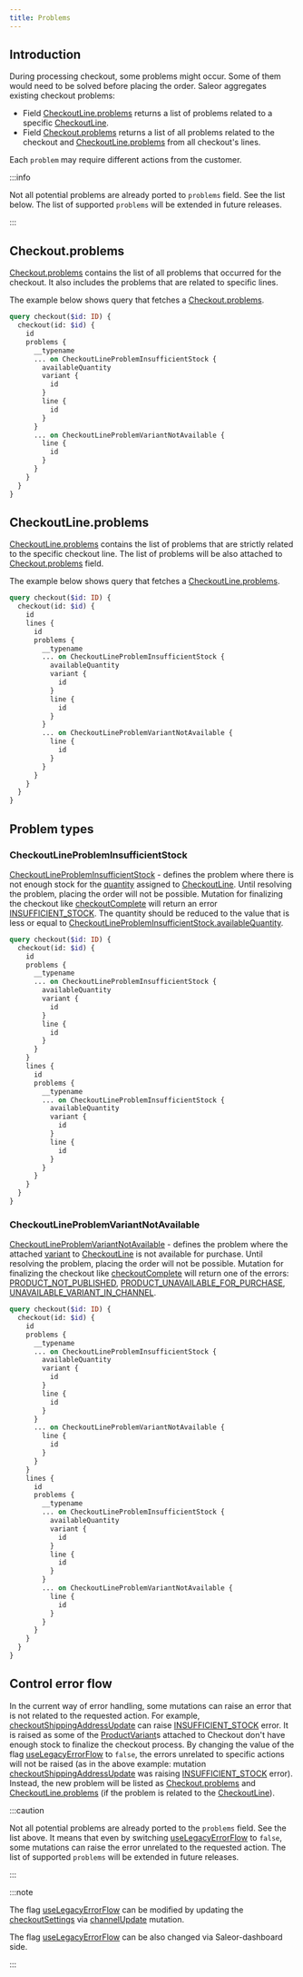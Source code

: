 ```yaml
---
title: Problems
---
```


## Introduction

During processing checkout, some problems might occur. Some of them would need to be solved before placing the order.
Saleor aggregates existing checkout problems:

- Field [CheckoutLine.problems](api-reference/checkout/objects/checkout-line.mdx#checkoutlineproblemscheckoutlineproblem---) returns a list of problems
  related to a specific [CheckoutLine](api-reference/checkout/objects/checkout-line.mdx).
- Field [Checkout.problems](api-reference/checkout/objects/checkout.mdx#checkoutproblemscheckoutproblem---) returns a
  list of all problems related to the checkout and [CheckoutLine.problems](api-reference/checkout/objects/checkout-line.mdx#checkoutlineproblemscheckoutlineproblem---)
  from all checkout's lines.

Each `problem` may require different actions from the customer.

:::info

Not all potential problems are already ported to `problems` field. See the list below.
The list of supported `problems` will be extended in future releases.

:::

## Checkout.problems

[Checkout.problems](api-reference/checkout/objects/checkout.mdx#checkoutproblemscheckoutproblem---) contains the list of all problems
that occurred for the checkout. It also includes the problems that are related to specific lines.

The example below shows query that fetches a [Checkout.problems](api-reference/checkout/objects/checkout.mdx#checkoutproblemscheckoutproblem---).

```graphql
query checkout($id: ID) {
  checkout(id: $id) {
    id
    problems {
      __typename
      ... on CheckoutLineProblemInsufficientStock {
        availableQuantity
        variant {
          id
        }
        line {
          id
        }
      }
      ... on CheckoutLineProblemVariantNotAvailable {
        line {
          id
        }
      }
    }
  }
}
```

## CheckoutLine.problems

[CheckoutLine.problems](api-reference/checkout/objects/checkout-line.mdx#checkoutlineproblemscheckoutlineproblem---) contains the list of problems
that are strictly related to the specific checkout line.
The list of problems will be also attached to [Checkout.problems](api-reference/checkout/objects/checkout.mdx#checkoutproblemscheckoutproblem---) field.

The example below shows query that fetches a [CheckoutLine.problems](api-reference/checkout/objects/checkout-line.mdx#checkoutlineproblemscheckoutlineproblem---).

```graphql
query checkout($id: ID) {
  checkout(id: $id) {
    id
    lines {
      id
      problems {
        __typename
        ... on CheckoutLineProblemInsufficientStock {
          availableQuantity
          variant {
            id
          }
          line {
            id
          }
        }
        ... on CheckoutLineProblemVariantNotAvailable {
          line {
            id
          }
        }
      }
    }
  }
}
```

## Problem types

### CheckoutLineProblemInsufficientStock

[CheckoutLineProblemInsufficientStock](api-reference/checkout/objects/checkout-line-problem-insufficient-stock.mdx) - defines the problem where there is not enough stock
for the [quantity](api-reference/checkout/objects/checkout-line.mdx#checkoutlinequantityint---) assigned to [CheckoutLine](api-reference/checkout/objects/checkout-line.mdx).
Until resolving the problem, placing the order will not be possible. Mutation for finalizing the checkout like [checkoutComplete](api-reference/checkout/mutations/checkout-complete.mdx) will return an error [INSUFFICIENT_STOCK](api-reference/checkout/enums/checkout-error-code.mdx#checkouterrorcodeinsufficient_stock).
The quantity should be reduced to the value that is less or equal to [CheckoutLineProblemInsufficientStock.availableQuantity](api-reference/checkout/objects/checkout-line-problem-insufficient-stock.mdx#checkoutlineprobleminsufficientstockavailablequantityint--).

```graphql
query checkout($id: ID) {
  checkout(id: $id) {
    id
    problems {
      __typename
      ... on CheckoutLineProblemInsufficientStock {
        availableQuantity
        variant {
          id
        }
        line {
          id
        }
      }
    }
    lines {
      id
      problems {
        __typename
        ... on CheckoutLineProblemInsufficientStock {
          availableQuantity
          variant {
            id
          }
          line {
            id
          }
        }
      }
    }
  }
}
```

### CheckoutLineProblemVariantNotAvailable

[CheckoutLineProblemVariantNotAvailable](api-reference/checkout/objects/checkout-line-problem-variant-not-available.mdx) - defines the problem where
the attached [variant](api-reference/checkout/objects/checkout-line.mdx#checkoutlinevariantproductvariant---) to
[CheckoutLine](api-reference/checkout/objects/checkout-line.mdx) is not available for purchase. Until resolving the problem, placing the order will not be possible.
Mutation for finalizing the checkout like [checkoutComplete](api-reference/checkout/mutations/checkout-complete.mdx) will return one of the errors:
[PRODUCT_NOT_PUBLISHED](api-reference/checkout/enums/checkout-error-code.mdx#checkouterrorcodeproduct_not_published),
[PRODUCT_UNAVAILABLE_FOR_PURCHASE](api-reference/checkout/enums/checkout-error-code.mdx#checkouterrorcodeproduct_unavailable_for_purchase),
[UNAVAILABLE_VARIANT_IN_CHANNEL](api-reference/checkout/enums/checkout-error-code.mdx#checkouterrorcodeunavailable_variant_in_channel).

```graphql
query checkout($id: ID) {
  checkout(id: $id) {
    id
    problems {
      __typename
      ... on CheckoutLineProblemInsufficientStock {
        availableQuantity
        variant {
          id
        }
        line {
          id
        }
      }
      ... on CheckoutLineProblemVariantNotAvailable {
        line {
          id
        }
      }
    }
    lines {
      id
      problems {
        __typename
        ... on CheckoutLineProblemInsufficientStock {
          availableQuantity
          variant {
            id
          }
          line {
            id
          }
        }
        ... on CheckoutLineProblemVariantNotAvailable {
          line {
            id
          }
        }
      }
    }
  }
}
```

## Control error flow

In the current way of error handling, some mutations can raise an error that is not related to the requested action.
For example, [checkoutShippingAddressUpdate](api-reference/checkout/mutations/checkout-shipping-address-update.mdx) can raise
[INSUFFICIENT_STOCK](api-reference/checkout/enums/checkout-error-code.mdx#checkouterrorcodeinsufficient_stock) error.
It is raised as some of the [ProductVariant](api-reference/products/objects/product-variant.mdx)s attached to Checkout don't
have enough stock to finalize the checkout process.
By changing the value of the flag [useLegacyErrorFlow](api-reference/miscellaneous/objects/checkout-settings.mdx#checkoutsettingsuselegacyerrorflowboolean---) to `false`,
the errors unrelated to specific actions will not
be raised (as in the above example: mutation [checkoutShippingAddressUpdate](api-reference/checkout/mutations/checkout-shipping-address-update.mdx) was raising
[INSUFFICIENT_STOCK](api-reference/checkout/enums/checkout-error-code.mdx#checkouterrorcodeinsufficient_stock) error).
Instead, the new problem will be listed as [Checkout.problems](api-reference/checkout/objects/checkout.mdx#checkoutproblemscheckoutproblem---)
and [CheckoutLine.problems](api-reference/checkout/objects/checkout-line.mdx#checkoutlineproblemscheckoutlineproblem---)
(if the problem is related to the [CheckoutLine](api-reference/checkout/objects/checkout-line.mdx)).

:::caution

Not all potential problems are already ported to the `problems` field. See the list above. It means that even by
switching [useLegacyErrorFlow](api-reference/miscellaneous/objects/checkout-settings.mdx#checkoutsettingsuselegacyerrorflowboolean---)
to `false`, some mutations can raise the error unrelated to the requested action.
The list of supported `problems` will be extended in future releases.

:::

:::note

The flag [useLegacyErrorFlow](api-reference/miscellaneous/objects/checkout-settings.mdx#checkoutsettingsuselegacyerrorflowboolean---)
can be modified by updating the
[checkoutSettings](api-reference/channels/inputs/channel-update-input.mdx#channelupdateinputcheckoutsettingscheckoutsettingsinput--)
via [channelUpdate](api-reference/channels/mutations/channel-update.mdx) mutation.

The flag [useLegacyErrorFlow](api-reference/miscellaneous/objects/checkout-settings.mdx#checkoutsettingsuselegacyerrorflowboolean---)
can be also changed via Saleor-dashboard side.

:::
